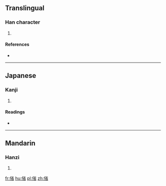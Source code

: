==Translingual==

===Han character===
{{Han char|rn=9|rad=人|as=09|sn=11|four=29262|canj=OFHU|ids=⿰亻省}}

# {{defn|Han|sort=人09}}

====References====
* {{Han ref|kx=0110.250|dkj=00857|dj=0236.090|hdz=10189.040|uh=5057|ud=20567|bh=D466|bd=54374}}

----

==Japanese==

===Kanji===
{{ja-kanji|grade=|rs=人09}}

# {{defn|lang=ja|sort=人09}}

====Readings====
* {{ja-readings|on=[[せい]] (sei), [[しゃう]] (shau)|kun=[[まつすぐなさま]] (matsusugunasama)}}

----

==Mandarin==

===Hanzi===
{{cmn-hanzi|pin=[[shěng]] ([[sheng3]])|wg=sheng<sup>3</sup>}}

# {{defn|lang=cmn|sort=人09}}

[[fr:偗]]
[[hu:偗]]
[[pl:偗]]
[[zh:偗]]